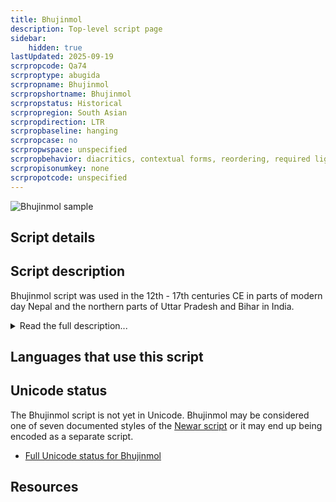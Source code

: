 ```yaml
---
title: Bhujinmol
description: Top-level script page
sidebar:
    hidden: true
lastUpdated: 2025-09-19
scrpropcode: Qa74
scrproptype: abugida
scrpropname: Bhujinmol
scrpropshortname: Bhujinmol
scrpropstatus: Historical
scrpropregion: South Asian
scrpropdirection: LTR
scrpropbaseline: hanging
scrpropcase: no
scrpropwspace: unspecified
scrpropbehavior: diacritics, contextual forms, reordering, required ligatures
scrpropisonumkey: none
scrpropotcode: unspecified
---
```



![Bhujinmol sample](../images/qa74-sample.jpg "Detail from Sanskrit manuscript written using Bhujimol script")

## Script details

<ScriptDetails />

## Script description

Bhujinmol script was used in the 12th - 17th centuries CE in parts of modern day Nepal and the northern parts of Uttar Pradesh and Bihar in India.

<details>
<summary>Read the full description...</summary>In the Newa language, the term _ Bhujinmol_ translates as “fly-headed”, referring to the shape of the Bhujinmol headstroke. 

Structurally, Bhujinmol is based on the Brahmi model and is very similar to the Newa script. Certain vowel signs are written with contextual forms, when combining them with certain consonant letters. The contextual form changes the shape of the headstroke. The way vowel signs behave in Bhujinmol is similar to the way vowel signs behave in Newa script. The headstrokes of Newa letters are flat in comparison to the curved and hooked headstrokes of Bhujinmol letters. Although the shape of their headstrokes differ, the letters of Bhujinmol and Newa have identical structures. Lastly, there are six distinctive letters in Bhujinmol from Newa and two distinctive consonant conjuncts as well. 

_This script is not currently recognized by the [ISO 15924 standard](http://www.unicode.org/iso15924/), but is included in ScriptSource for research purposes. If you have any information on this script, please add the information to this site. Your contributions can be a great help in refining and expanding the ISO 15924 standard. The [Script Encoding Initiative](https://sei.berkeley.edu/) is working to support the inclusion of this script in the standard, and contributions here will support their efforts._
</details>

## Languages that use this script

<WsList script='Qa74' wsMax='5' />

## Unicode status

The Bhujinmol script is not yet in Unicode. Bhujinmol may be considered one of seven documented styles of the [Newar script](/scrlang/scripts/newa) or it may end up being encoded as a separate script.

- [Full Unicode status for Bhujinmol](/scrlang/unicode/qa74-unicode)



## Resources

<ScriptResources detailSummary='seemore' />

